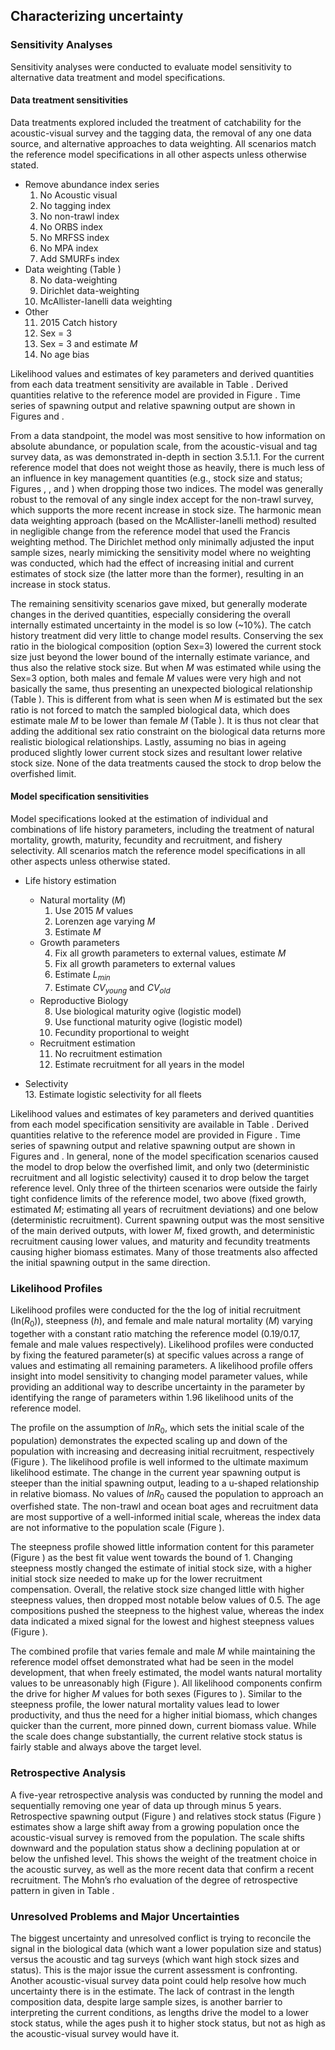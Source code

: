 ## Characterizing uncertainty
### Sensitivity Analyses
Sensitivity analyses were conducted to evaluate model sensitivity to alternative data treatment and model specifications.

#### Data treatment sensitivities
Data treatments explored included the treatment of catchability for the acoustic-visual survey and the tagging data, the removal of any one data source, and alternative approaches to data weighting. All scenarios match the reference model specifications in all other aspects unless otherwise stated.

- Remove abundance index series 
	1. No Acoustic visual
  	2. No tagging index
  	3. No non-trawl index
  	4. No ORBS index
  	5. No MRFSS index
  	6. No MPA index
	7. Add SMURFs index 

- Data weighting (Table \ref{tab:data_wt})
  	8. No data-weighting
  	9. Dirichlet data-weighting
  	10. McAllister-Ianelli data weighting

- Other
	11. 2015 Catch history
	12. Sex = 3
	13. Sex = 3 and estimate $M$
	14. No age bias

Likelihood values and estimates of key parameters and derived quantities from each data treatment sensitivity are available in Table \ref{tab:data_sensis}. Derived quantities relative to the reference model are provided in Figure \ref{fig:sensi-data-RE}. Time series of spawning output and relative spawning output are shown in Figures \ref{fig:sensi-data-ssb} and \ref{fig:sensi-data-depl}. 

From a data standpoint, the model was most sensitive to how information on absolute abundance, or population scale, from the acoustic-visual and tag survey data, as was demonstrated in-depth in section 3.5.1.1.  For the current reference model that does not weight those as heavily, there is much less of an influence in key management quantities (e.g., stock size and status; Figures \ref{fig:sensi-data-RE}, \ref{fig:sensi-data-ssb}, and \ref{fig:sensi-data-depl}) when dropping those two indices. The model was generally robust to the removal of any single index accept for the non-trawl survey, which supports the more recent increase in stock size. The harmonic mean data weighting approach (based on the McAllister-Ianelli method) resulted in negligible change from the reference model that used the Francis weighting method. The Dirichlet method only minimally adjusted the input sample sizes, nearly mimicking the sensitivity model where no weighting was conducted, which had the effect of increasing initial and current estimates of stock size (the latter more than the former), resulting in an increase in stock status. 

The remaining sensitivity scenarios gave mixed, but generally moderate changes in the derived quantities, especially considering the overall internally estimated uncertainty in the model is so low (~10%). The catch history treatment did very little to change model results. Conserving the sex ratio in the biological composition (option Sex=3) lowered the current stock size just beyond the lower bound of the internally estimate variance, and thus also the relative stock size. But when $M$ was estimated while using the Sex=3 option, both males and female $M$ values were very high and not basically the same, thus presenting an unexpected biological relationship (Table \ref{tab:data_sensis}). This is different from what is seen when $M$ is estimated but the sex ratio is not forced to match the sampled biological data, which does estimate male $M$ to be lower than female $M$ (Table \ref{tab:modspec_sensis}). It is thus not clear that adding the additional sex ratio constraint on the biological data returns more realistic biological relationships. Lastly, assuming no bias in ageing produced slightly lower current stock sizes and resultant lower relative stock size. None of the data treatments caused the stock to drop below the overfished limit.

#### Model specification sensitivities
Model specifications looked at the estimation of individual and combinations of life history parameters, including the treatment of natural mortality, growth, maturity, fecundity and recruitment, and fishery selectivity. All scenarios match the reference model specifications in all other aspects unless otherwise stated.

- Life history estimation

	- Natural mortality ($M$)
		1. Use 2015 $M$ values 
		2. Lorenzen age varying $M$
		3. Estimate $M$

	- Growth parameters
	 	4. Fix all growth parameters to external values, estimate $M$
		5. Fix all growth parameters to external values
	 	6. Estimate $L_{min}$
	 	7. Estimate $CV_{young}$ and $CV_{old}$

	- Reproductive Biology
	 	8. Use biological maturity ogive (logistic model)
	 	9. Use functional maturity ogive (logistic model)
	 	10. Fecundity proportional to weight

	- Recruitment estimation
	 	11. No recruitment estimation
	 	12. Estimate recruitment for all years in the model

 - Selectivity  
		13. Estimate logistic selectivity for all fleets
	
Likelihood values and estimates of key parameters and derived quantities from each model specification sensitivity are available in Table \ref{tab:modspec_sensis}. Derived quantities relative to the reference model are provided in Figure \ref{fig:sensi-modspec-RE}. Time series of spawning output and relative spawning output are shown in Figures \ref{fig:sensi-modspec-ssb} and \ref{fig:sensi-modspec-depl}. In general, none of the model specification scenarios caused the model to drop below the overfished limit, and only two (deterministic recruitment and all logistic selectivity) caused it to drop below the target reference level. Only three of the thirteen scenarios were outside the fairly tight confidence limits of the reference model, two above (fixed growth, estimated $M$; estimating all years of recruitment deviations) and one below (deterministic recruitment). Current spawning output was the most sensitive of the main derived outputs, with lower $M$, fixed growth, and deterministic recruitment causing lower values, and maturity and fecundity treatments causing higher biomass estimates. Many of those treatments also affected the initial spawning output in the same direction.  


### Likelihood Profiles

Likelihood profiles were conducted for the the log of initial recruitment (ln($R_0$)), steepness ($h$), and female and male natural mortality ($M$) varying together with a constant ratio matching the reference model (0.19/0.17, female and male values respectively). Likelihood profiles were conducted by fixing the featured parameter(s) at specific values across a range of values and estimating all remaining parameters. A likelihood profile offers insight into model sensitivity to changing model parameter values, while providing an additional way to describe uncertainty in the parameter by identifying the range of parameters within 1.96 likelihood units of the reference model.

The profile on the assumption of $lnR_0$, which sets the initial scale of the population) demonstrates the expected scaling up and down of the population with increasing and decreasing initial recruitment, respectively (Figure \ref{fig:R0-profile}). The likelihood profile is well informed to the ultimate maximum likelihood estimate. The change in the current year spawning output is steeper than the initial spawning output, leading to a u-shaped relationship in relative biomass. No values of $lnR_0$ caused the population to approach an overfished state. The non-trawl and ocean boat ages and recruitment data are most supportive of a well-informed initial scale, whereas the index data are not informative to the population scale (Figure \ref{fig:R0-profile-components}).

The steepness profile showed little information content for this parameter (Figure \ref{fig:steepness-profile}) as the best fit value went towards the bound of 1. Changing steepness mostly changed the estimate of initial stock size, with a higher initial stock size needed to make up for the lower recruitment compensation. Overall, the relative stock size changed little with higher steepness values, then dropped most notable below values of 0.5. The age compositions pushed the steepness to the highest value, whereas the index data indicated a mixed signal for the lowest and highest steepness values (Figure \ref{fig:steepness-profile-components}).
 
The combined profile that varies female and male $M$ while maintaining the reference model offset demonstrated what had be seen in the model development, that when freely estimated, the model wants natural mortality values to be unreasonably high (Figure \ref{fig:M-multiprofile-combo}). All likelihood components confirm the drive for higher $M$ values for both sexes (Figures \ref{fig:M-multiprofile-like-components} to \ref{fig:M-multiprofile-survey-components}). Similar to the steepness profile, the lower natural mortality values lead to lower productivity, and thus the need for a higher initial biomass, which changes quicker than the current, more pinned down, current biomass value. While the scale does change substantially, the current relative stock status is fairly stable and always above the target level.


### Retrospective Analysis

A five-year retrospective analysis was conducted by running the model and sequentially removing one year of data up through minus 5 years. Retrospective spawning output (Figure \ref{fig:retro-ssb}) and relatives stock status (Figure \ref{fig:retro-depl}) estimates show a large shift away from a growing population once the acoustic-visual survey is removed from the population. The scale shifts downward and the population status show a declining population at or below the unfished level. This shows the weight of the treatment choice in the acoustic survey, as well as the more recent data that confirm a recent recruitment. The Mohn's rho evaluation of the degree of retrospective pattern in given in Table \ref{tab:RetroMohnsrho}.


### Unresolved Problems and Major Uncertainties

The biggest uncertainty and unresolved conflict is trying to reconcile the signal in the biological data (which want a lower population size and status) versus the acoustic and tag surveys (which want high stock sizes and status). This is the major issue the current assessment is confronting. Another acoustic-visual survey data point could help resolve how much uncertainty there is in the estimate. The lack of contrast in the length composition data, despite large sample sizes, is another barrier to interpreting the current conditions, as lengths drive the model to a lower stock status, while the ages push it to higher stock status, but not as high as the acoustic-visual survey would have it. 